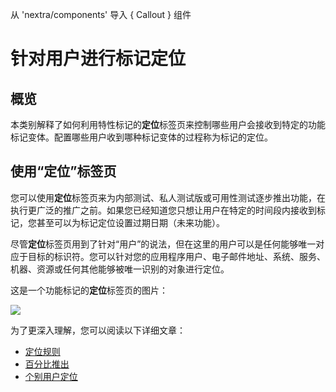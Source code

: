 
从 'nextra/components' 导入 { Callout } 组件

# 针对用户进行标记定位

## 概览

本类别解释了如何利用特性标记的**定位**标签页来控制哪些用户会接收到特定的功能标记变体。配置哪些用户收到哪种标记变体的过程称为标记的定位。

## 使用“定位”标签页

您可以使用**定位**标签页来为内部测试、私人测试版或可用性测试逐步推出功能，在执行更广泛的推广之前。如果您已经知道您只想让用户在特定的时间段内接收到标记，您甚至可以为标记定位设置过期日期（未来功能）。

尽管**定位**标签页用到了针对“用户”的说法，但在这里的用户可以是任何能够唯一对应于目标的标识符。您可以针对您的应用程序用户、电子邮件地址、系统、服务、机器、资源或任何其他能够被唯一识别的对象进行定位。

这是一个功能标记的**定位**标签页的图片：

![](../feature-flags/assets/targeting-users-with-flags/001.webp)

为了更深入理解，您可以阅读以下详细文章：

* [定位规则](targeting-users-with-flags/targeting-rules)
* [百分比推出](targeting-users-with-flags/percentage-rollouts)
* [个别用户定位](targeting-users-with-flags/individual-user-targeting)
